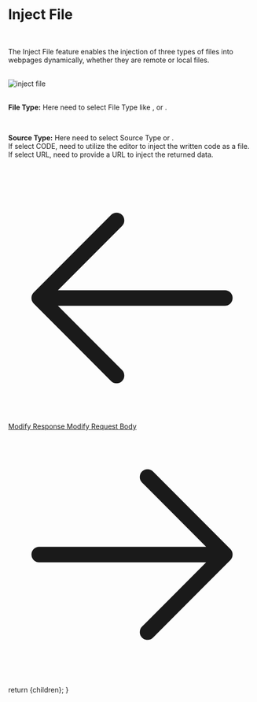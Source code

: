 
<Head>
  <title>Inject File</title>
  <meta name="description" content="Inject HTML CSS or JAVASCRTIPT file any webpage before content load or after load" />
</Head>

<h1 className="text-4xl border-b border-neutral-200/20 pb-2 text-neutral-300">Inject File</h1>

<br/>

The Inject File feature enables the injection of three types of files into webpages dynamically, whether they are remote or local files.

<br/>

<img className="w-full rounded" alt="inject file" src="/assets/images/rules-image/inject-file.png" />

<br/>

<SourceCondition />

<br/>

<span className="text-neutral-200">**File Type:**</span>
Here need to select File Type like <TextBG text="HTML" />, <TextBG text="CSS" /> or <TextBG text="JAVASCRIPT" />.

<br />

<span className="text-neutral-200">**Source Type:**</span>
Here need to select Source Type <TextBG text="CODE" /> or <TextBG text="URL" />.\
If select CODE, need to utilize the editor to inject the written code as a file.\
If select URL, need to provide a URL to inject the returned data.


<br/>

<div className="flex justify-between mt-20 mb-10">
  <a
    className="flex items-center w-fit h-10 p-px px-3 py-2 space-x-2 text-sm no-underline transition duration-200 cursor-pointer text-slate-100 bg-sky-600 hover:bg-sky-400 font-semiboldtext-center ustify-center group hover:shadow-2xl shadow-zinc-900 rounded-2xl"
    href="/docs/modify-response"
  >
    <svg xmlns="http://www.w3.org/2000/svg" fill="none" viewBox="0 0 24 24" stroke-width="1.5" stroke="currentColor" className="w-6 h-6">
      <path stroke-linecap="round" stroke-linejoin="round" d="M10.5 19.5L3 12m0 0l7.5-7.5M3 12h18" />
    </svg>
    Modify Response
  </a>
  <a
    className="flex items-center w-fit h-10 p-px px-3 py-2 space-x-2 text-sm no-underline transition duration-200 cursor-pointer text-slate-100 bg-sky-600 hover:bg-sky-400 font-semiboldtext-center ustify-center group hover:shadow-2xl shadow-zinc-900 rounded-2xl"
    href="/docs/modify-request-body"
  >
    Modify Request Body
    <svg xmlns="http://www.w3.org/2000/svg" fill="none" viewBox="0 0 24 24" stroke-width="1.5" stroke="currentColor" className="w-6 h-6">
      <path stroke-linecap="round" stroke-linejoin="round" d="M13.5 4.5L21 12m0 0l-7.5 7.5M21 12H3" />
    </svg>
  </a>
</div>

  return <MdxLayout>{children}</MdxLayout>;
}
